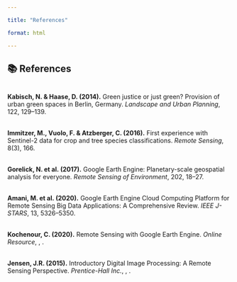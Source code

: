 ```yaml
---

title: "References"

format: html

---
```




## 📚 References



<span id="Kabisch2014"></span>  
**Kabisch, N. & Haase, D. (2014).** Green justice or just green? Provision of urban green spaces in Berlin, Germany. *Landscape and Urban Planning*, 122, 129–139.


<span id="Immitzer2016"></span>  
**Immitzer, M., Vuolo, F. & Atzberger, C. (2016).** First experience with Sentinel-2 data for crop and tree species classifications. *Remote Sensing*, 8(3), 166.


<span id="Gorelick2017"></span>  
**Gorelick, N. et al. (2017).** Google Earth Engine: Planetary-scale geospatial analysis for everyone. *Remote Sensing of Environment*, 202, 18–27.


<span id="Amani2020"></span>  
**Amani, M. et al. (2020).** Google Earth Engine Cloud Computing Platform for Remote Sensing Big Data Applications: A Comprehensive Review. *IEEE J-STARS*, 13, 5326–5350.


<span id="Kochenour2020"></span>  
**Kochenour, C. (2020).** Remote Sensing with Google Earth Engine. *Online Resource*, , .


<span id="Jensen2015"></span>  
**Jensen, J.R. (2015).** Introductory Digital Image Processing: A Remote Sensing Perspective. *Prentice-Hall Inc.*, , .
